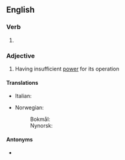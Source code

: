 ==English==

===Verb===
{{head|en|verb form}}

# {{en-past of|underpower}}

===Adjective===
{{en-adj}}

# Having insufficient [[power]] for its operation

====Translations====
{{trans-top}}
* Italian: {{t|it|sottopotenziato}}
{{trans-mid}}
* Norwegian:
*: Bokmål: {{t|nb|undermotorisert}}
*: Nynorsk: {{t|nn|undermotorisert}}
{{trans-bottom}}

====Antonyms====
* {{l|en|overpowered}}